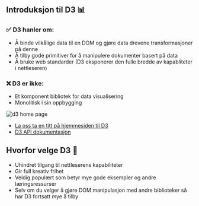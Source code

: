 

<div className="slide">

## Introduksjon til D3 📊

### ✅ D3 hanler om: 
- Å binde vilkålige data til en DOM og gjøre data drevene transformasjoner på denne
- Å tilby gode primitiver for å manipulere dokumenter basert på data
- Å bruke web standarder (D3 eksponerer den fulle bredde av kapabliteter i nettleseren)

### ❌ D3 er ikke:
- Et komponent bibliotek for data visualisering
- Monolitisk i sin oppbygging

<Image src={d3Home} alt="d3 home page" />

- [La oss ta en titt på hjemmesiden til D3](https://d3js.org)
- [D3 API dokumentasjon](https://github.com/d3/d3/blob/main/API.md)

</div>

<div className="slide">

## Hvorfor velge D3 🤔

- Uhindret tilgang til nettleserens kapabiliteter
- Gir full kreativ frihet
- Veldig populært som betyr mye gode eksempler og andre læringsressurser 
- Selv om du velger å gjøre DOM manipulasjon med andre biblioteker så har D3 fortsatt mye å tilby

</div>
